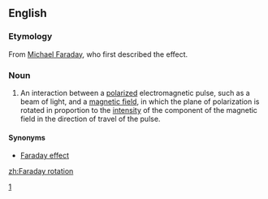 ==English==
===Etymology===

From [[w:Michael Faraday|Michael Faraday]], who first described the effect.

===Noun===
{{en-noun|sg=[[Faraday]] [[rotation]]}}
{{wikipedia}}

#{{electromagnetism}} An interaction between a [[polarize]]d electromagnetic pulse, such as a beam of light, and a [[magnetic field]], in which the plane of polarization is rotated in proportion to the [[intensity]] of the component of the magnetic field in the direction of travel of the pulse.

====Synonyms====
*[[Faraday effect]]

[[zh:Faraday rotation]]

[http://www.instructables.com/id/Faraday-Rotation-EPIC/]